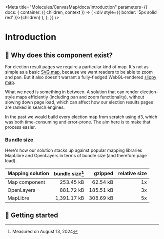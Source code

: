 
<Meta title="Molecules/CanvasMap/docs/Introduction" parameters={{
    docs: {
      container: ({ children, context }) => (
        <DocsContainer context={context}>
          <div style={{ border: '5px solid red' }}>{children}</div>
        </DocsContainer>
      ),
    },
  }} />

# Introduction

## 🧭 Why does this component exist?

For election result pages we require a particular kind of map. It's not as simple as a basic [SVG map](?path=/docs/molecules-svgmap-getting-started--documentation), because we want readers to be able to zoom and pan. But it also doesn't warrant a fully-fledged WebGL-rendered [slippy map](https://www.theguardian.com/football/ng-interactive/2022/sep/21/liverpool-real-madrid-paris-stade-de-france-champions-league).

What we need is something in between. A solution that can render election-style maps efficiently (including pan and zoom functionality), without slowing down page load, which can affect how our election results pages are ranked in search engines.

In the past we would build every election map from scratch using d3, which was both time-consuming and error-prone. The aim here is to make that process easier.

### Bundle size

Here's how our solution stacks up against popular mapping libraries MapLibre and OpenLayers in terms of bundle size (and therefore page load).

| Mapping solution | bundle size[^1]  | gzipped | relative size |
| :- | -: | -: | -: |
| Map component | 253.45 kB   | 62.54 kB  | 1x |
| OpenLayers    | 881.72 kB   | 185.51 kB | 3x |
| MapLibre      | 1,391.17 kB | 308.69 kB | 5x |

[^1]: Measured on August 13, 2024

## 🛫 Getting started

